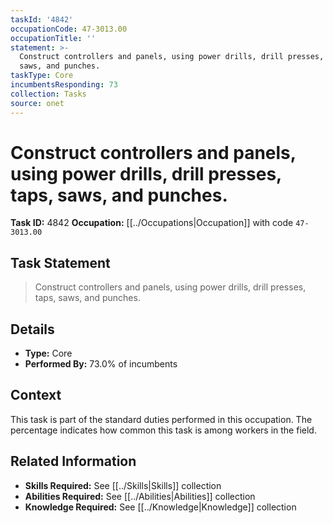 ```yaml
---
taskId: '4842'
occupationCode: 47-3013.00
occupationTitle: ''
statement: >-
  Construct controllers and panels, using power drills, drill presses, taps,
  saws, and punches.
taskType: Core
incumbentsResponding: 73
collection: Tasks
source: onet
---
```

# Construct controllers and panels, using power drills, drill presses, taps, saws, and punches.

**Task ID:** 4842
**Occupation:** [[../Occupations|Occupation]] with code `47-3013.00`

## Task Statement

> Construct controllers and panels, using power drills, drill presses, taps, saws, and punches.

## Details

- **Type:** Core
- **Performed By:** 73.0% of incumbents

## Context

This task is part of the standard duties performed in this occupation. The percentage indicates how common this task is among workers in the field.

## Related Information

- **Skills Required:** See [[../Skills|Skills]] collection
- **Abilities Required:** See [[../Abilities|Abilities]] collection
- **Knowledge Required:** See [[../Knowledge|Knowledge]] collection

